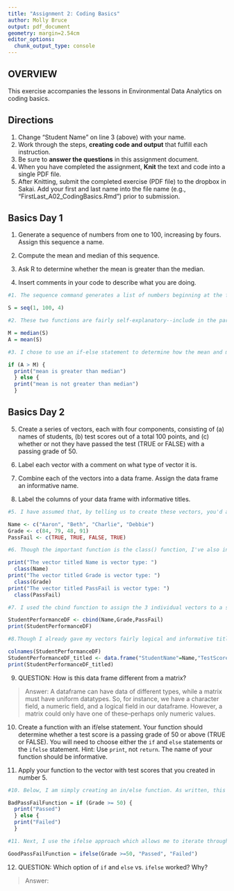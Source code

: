 ```yaml
---
title: "Assignment 2: Coding Basics"
author: Molly Bruce
output: pdf_document
geometry: margin=2.54cm
editor_options: 
  chunk_output_type: console
---
```


## OVERVIEW

This exercise accompanies the lessons in Environmental Data Analytics on coding basics. 

## Directions
1. Change "Student Name" on line 3 (above) with your name.
2. Work through the steps, **creating code and output** that fulfill each instruction.
3. Be sure to **answer the questions** in this assignment document.
4. When you have completed the assignment, **Knit** the text and code into a single PDF file.
5. After Knitting, submit the completed exercise (PDF file) to the dropbox in Sakai. Add your first and last name into the file name (e.g., "FirstLast_A02_CodingBasics.Rmd") prior to submission.

## Basics Day 1

1. Generate a sequence of numbers from one to 100, increasing by fours. Assign this sequence a name. 
2. Compute the mean and median of this sequence. 

3. Ask R to determine whether the mean is greater than the median. 

4. Insert comments in your code to describe what you are doing.

```r
#1. The sequence command generates a list of numbers beginning at the first number in the parenthesis, ending at the second number in the parenthesis, and by increments of the third number in the parenthesis. 

S = seq(1, 100, 4)

#2. These two functions are fairly self-explanatory--include in the parenthesis the variable you've assigned to the group of numbers you'd like to analyze. Because I know I'll be running a comparative analysis of the mean and median of our sequence, I've also assigned the mean and median to two new variables.

M = median(S)
A = mean(S)

#3. I chose to use an if-else statement to determine how the mean and median compare. It's important to place the tildes, print statements, and else statement in particular locations (as shown below), otherwise R will throw back an error message. The outcome of this print statement is populated in the Console tab.

if (A > M) {
  print("mean is greater than median")
  } else {
  print("mean is not greater than median")
  }

```

## Basics Day 2

5. Create a series of vectors, each with four components, consisting of (a) names of students, (b) test scores out of a total 100 points, and (c) whether or not they have passed the test (TRUE or FALSE) with a passing grade of 50.

6. Label each vector with a comment on what type of vector it is.

7. Combine each of the vectors into a data frame. Assign the data frame an informative name.

8. Label the columns of your data frame with informative titles.

```r

#5. I have assumed that, by telling us to create these vectors, you'd also like us to populate them with information. 

Name <- c("Aaron", "Beth", "Charlie", "Debbie")
Grade <- c(84, 79, 48, 91)
PassFail <- c(TRUE, TRUE, FALSE, TRUE)

#6. Though the important function is the class() function, I've also included descriptive print statements above each class() function.

print("The vector titled Name is vector type: ") 
  class(Name)
print("The vector titled Grade is vector type: ") 
  class(Grade)
print("The vector titled PassFail is vector type: ") 
  class(PassFail)

#7. I used the cbind function to assign the 3 individual vectors to a signle dataframe titled StudentPerformanceDF (DF being short for dataframe). I printed that dataframe for my own benefit.

StudentPerformanceDF <- cbind(Name,Grade,PassFail)
print(StudentPerformanceDF)

#8.Though I already gave my vectors fairly logical and informative titles at #5 and these titles became column headings when the vectors were combined into a single dataframe, I've shown the process for assigning new (and hopefully more descriptive) column titles within a dataframe using the data.frame() function and then printed the updated dataframe for my own benefit.

colnames(StudentPerformanceDF)
StudentPerformanceDF_titled <- data.frame("StudentName"=Name,"TestScore"=Grade,"StudentPassed"=PassFail)
print(StudentPerformanceDF_titled)

```

9. QUESTION: How is this data frame different from a matrix?

> Answer: A dataframe can have data of different types, while a matrix must have uniform datatypes. So, for instance, we have a character field, a numeric field, and a logical field in our dataframe. However, a matrix could only have one of these--perhaps only numeric values. 

10. Create a function with an if/else statement. Your function should determine whether a test score is a passing grade of 50 or above (TRUE or FALSE). You will need to choose either the `if` and `else` statements or the `ifelse` statement. Hint: Use `print`, not `return`. The name of your function should be informative.

11. Apply your function to the vector with test scores that you created in number 5. 

```r

#10. Below, I am simply creating an in/else function. As written, this function would only apply to the first Grade in our vector; it would not iterate through all students' grades. We will address this issue next. 

BadPassFailFunction = if (Grade >= 50) {
  print("Passed")
  } else {
  print("Failed")
  }

#11. Next, I use the ifelse approach which allows me to iterate through all values in a vector and output an answer for each value. 

GoodPassFailFunction = ifelse(Grade >=50, "Passed", "Failed")

```

12. QUESTION: Which option of `if` and `else` vs. `ifelse` worked? Why?

> Answer: 
